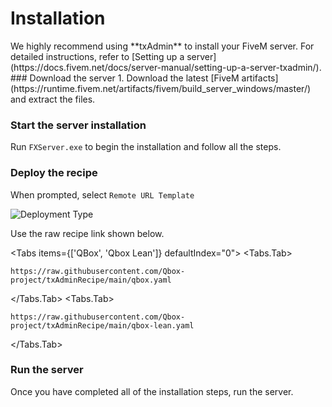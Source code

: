
# Installation
 
<Callout type="info" emoji="ℹ️">
  We highly recommend using **txAdmin** to install your FiveM server.  
  For detailed instructions, refer to [Setting up a server](https://docs.fivem.net/docs/server-manual/setting-up-a-server-txadmin/).
</Callout>

<Steps>
### Download the server
1. Download the latest [FiveM artifacts](https://runtime.fivem.net/artifacts/fivem/build_server_windows/master/) and extract the files.

### Start the server installation
Run `FXServer.exe` to begin the installation and follow all the steps.

### Deploy the recipe
When prompted, select `Remote URL Template`  
  

![Deployment Type](/txadmin-deployment-type.jpg)


Use the raw recipe link shown below.

<Tabs items={['QBox', 'Qbox Lean']} defaultIndex="0">
<Tabs.Tab>
```ansi filename="Qbox recipe" copy
https://raw.githubusercontent.com/Qbox-project/txAdminRecipe/main/qbox.yaml
```
</Tabs.Tab>
<Tabs.Tab>
```ansi filename="Qbox Lean recipe" copy
https://raw.githubusercontent.com/Qbox-project/txAdminRecipe/main/qbox-lean.yaml
```
</Tabs.Tab>
</Tabs>

### Run the server

Once you have completed all of the installation steps, run the server.

</Steps>